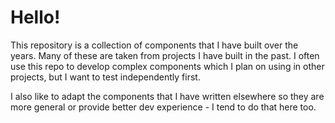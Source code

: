 <Meta title="Introduction" />

# Hello!

This repository is a collection of components that I have built over the years. Many of these are taken from projects I have built in the past. I often use this repo to develop complex components which I plan on using in other projects, but I want to test independently first.

I also like to adapt the components that I have written elsewhere so they are more general or provide better dev experience - I tend to do that here too.

